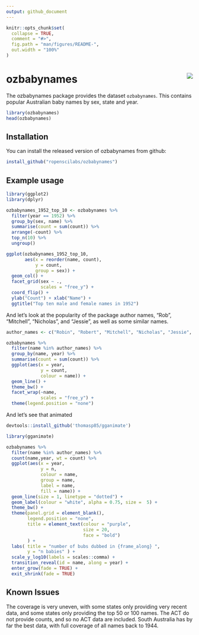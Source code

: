 ```yaml
---
output: github_document
---
```


<!-- README.md is generated from README.Rmd. Please edit that file -->

```r
knitr::opts_chunk$set(
  collapse = TRUE,
  comment = "#>",
  fig.path = "man/figures/README-",
  out.width = "100%"
)
```

# ozbabynames <img src="man/figures/logo.png" align="right" />

The ozbabynames package provides the dataset `ozbabynames`. This contains
popular Australian baby names by sex, state and year. 

```r
library(ozbabynames)
head(ozbabynames)
```

## Installation

You can install the released version of ozbabynames from github:

```r
install_github("ropenscilabs/ozbabynames")
```

## Example usage

```r
library(ggplot2)
library(dplyr)

ozbabynames_1952_top_10 <- ozbabynames %>%
  filter(year == 1952) %>%
  group_by(sex, name) %>%
  summarise(count = sum(count)) %>%
  arrange(-count) %>%
  top_n(10) %>%
  ungroup()

ggplot(ozbabynames_1952_top_10,
       aes(x = reorder(name, count),
           y = count,
           group = sex)) +
  geom_col() +
  facet_grid(sex ~ ., 
             scales = "free_y") +
  coord_flip() +
  ylab("Count") + xlab("Name") +
  ggtitle("Top ten male and female names in 1952")
```

And let's look at the popularity of the package author names, "Rob", "Mitchell", "Nicholas", and "Jessie", as well as some similar names.

```r
author_names <- c("Robin", "Robert", "Mitchell", "Nicholas", "Jessie", "Jessica")

ozbabynames %>%
  filter(name %in% author_names) %>%
  group_by(name, year) %>% 
  summarise(count = sum(count)) %>% 
  ggplot(aes(x = year, 
             y = count,
             colour = name)) +
  geom_line() +
  theme_bw() +
  facet_wrap(~name,
             scales = "free_y") +
  theme(legend.position = "none")
```

And let's see that animated

```r
devtools::install_github('thomasp85/gganimate')
```

```r
library(gganimate)

ozbabynames %>%
  filter(name %in% author_names) %>%
  count(name,year, wt = count) %>%
  ggplot(aes(x = year, 
             y = n,
             colour = name,
             group = name,
             label = name,
             fill = name)) +
  geom_line(size = 1, linetype = "dotted") +
  geom_label(colour = "white", alpha = 0.75, size =  5) +
  theme_bw() +
  theme(panel.grid = element_blank(),
        legend.position = "none",
        title = element_text(colour = "purple",
                             size = 20,
                             face = "bold")
        ) +
  labs( title = "number of bubs dubbed in {frame_along} ",
        y = "n babies" ) +
  scale_y_log10(labels = scales::comma) +
  transition_reveal(id = name, along = year) +
  enter_grow(fade = TRUE) +
  exit_shrink(fade = TRUE)
```


## Known Issues

The coverage is very
uneven, with some states only providing very recent data, and some states only
providing the top 50 or 100 names. The ACT do not provide counts, and so no ACT
data are included. South Australia has by far the best data, with full coverage
of all names back to 1944.
